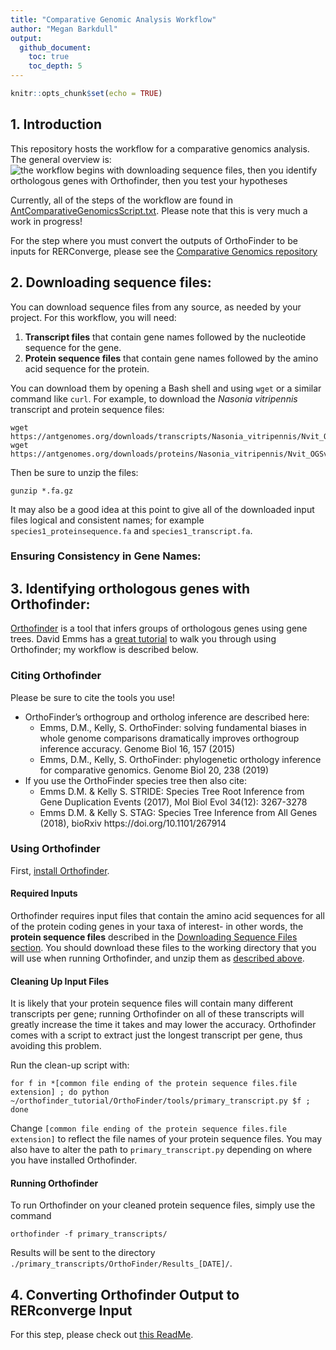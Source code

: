 ```yaml
---
title: "Comparative Genomic Analysis Workflow"
author: "Megan Barkdull"
output: 
  github_document:
    toc: true
    toc_depth: 5
---
```


```r
knitr::opts_chunk$set(echo = TRUE)
```

## 1. Introduction

This repository hosts the workflow for a comparative genomics analysis. The general overview is:
![the workflow begins with downloading sequence files, then you identify orthologous genes with Orthofinder, then you test your hypotheses](./ComparativeGenomicsWorkflow.png)

Currently, all of the steps of the workflow are found in [AntComparativeGenomicsScript.txt](https://github.com/Moreau-Lab/Genomics/blob/master/AntComparativeGenomicsScript.txt). Please note that this is very much a work in progress!

For the step where you must convert the outputs of OrthoFinder to be inputs for RERConverge, please see the [Comparative Genomics repository](https://github.com/mbarkdull/ComparativeGenomics)

## 2. Downloading sequence files:
You can download sequence files from any source, as needed by your project. For this workflow, you will need:

1. **Transcript files** that contain gene names followed by the nucleotide sequence for the gene. 
2. **Protein sequence files** that contain gene names followed by the amino acid sequence for the protein. 

You can download them by opening a Bash shell and using `wget` or a similar command like `curl`. For example, to download the *Nasonia vitripennis* transcript and protein sequence files:

    wget https://antgenomes.org/downloads/transcripts/Nasonia_vitripennis/Nvit_OGSv1.2_rna.fa.gz
    wget https://antgenomes.org/downloads/proteins/Nasonia_vitripennis/Nvit_OGSv1.2_pep.fa.gz

Then be sure to unzip the files:

    gunzip *.fa.gz
    
It may also be a good idea at this point to give all of the downloaded input files logical and consistent names; for example `species1_proteinsequence.fa` and `species1_transcript.fa`.
    
### Ensuring Consistency in Gene Names:


## 3. Identifying orthologous genes with Orthofinder:
[Orthofinder](https://davidemms.github.io/) is a tool that infers groups of orthologous genes using gene trees. David Emms has a [great tutorial](https://davidemms.github.io/menu/tutorials.html) to walk you through using Orthofinder; my workflow is described below. 

### Citing Orthofinder
Please be sure to cite the tools you use!

- OrthoFinder’s orthogroup and ortholog inference are described here:
  + Emms, D.M., Kelly, S. OrthoFinder: solving fundamental biases in whole genome comparisons dramatically improves orthogroup inference accuracy. Genome Biol 16, 157 (2015)
  + Emms, D.M., Kelly, S. OrthoFinder: phylogenetic orthology inference for comparative genomics. Genome Biol 20, 238 (2019)
- If you use the OrthoFinder species tree then also cite:
  + Emms D.M. & Kelly S. STRIDE: Species Tree Root Inference from Gene Duplication Events (2017), Mol Biol Evol 34(12): 3267-3278
  + Emms D.M. & Kelly S. STAG: Species Tree Inference from All Genes (2018), bioRxiv https://doi.org/10.1101/267914
  
### Using Orthofinder
First, [install Orthofinder](https://davidemms.github.io/orthofinder_tutorials/downloading-and-running-orthofinder.html).

#### Required Inputs
Orthofinder requires input files that contain the amino acid sequences for all of the protein coding genes in your taxa of interest- in other words, the **protein sequence files** described in the [Downloading Sequence Files section](https://github.com/Moreau-Lab/Genomics#downloading-sequence-files). You should download these files to the working directory that you will use when running Orthofinder, and unzip them as [described above](https://github.com/Moreau-Lab/Genomics#downloading-sequence-files). 

#### Cleaning Up Input Files
It is likely that your protein sequence files will contain many different transcripts per gene; running Orthofinder on all of these transcripts will greatly increase the time it takes and may lower the accuracy. Orthofinder comes with a script to extract just the longest transcript per gene, thus avoiding this problem. 

Run the clean-up script with:

    for f in *[common file ending of the protein sequence files.file extension] ; do python ~/orthofinder_tutorial/OrthoFinder/tools/primary_transcript.py $f ; done
    
Change `[common file ending of the protein sequence files.file extension]` to reflect the file names of your protein sequence files. You may also have to alter the path to `primary_transcript.py` depending on where you have installed Orthofinder. 

#### Running Orthofinder
To run Orthofinder on your cleaned protein sequence files, simply use the command

    orthofinder -f primary_transcripts/

Results will be sent to the directory `./primary_transcripts/OrthoFinder/Results_[DATE]/`.

## 4. Converting Orthofinder Output to RERconverge Input
For this step, please check out [this ReadMe](https://github.com/mbarkdull/ComparativeGenomics/blob/devel/README.md).